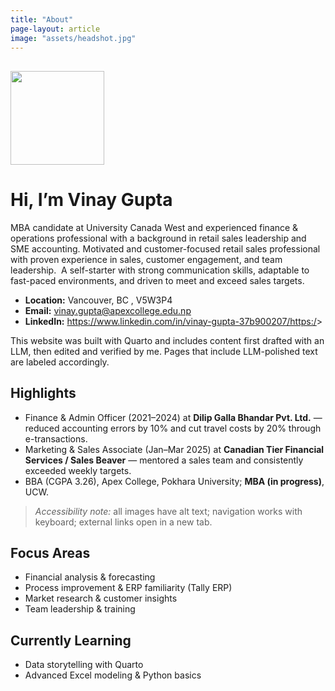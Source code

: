 ```yaml
---
title: "About"
page-layout: article
image: "assets/headshot.jpg"
---
```


![](assets/headshot.jpg){width="150"}
---

## 

# Hi, I’m Vinay Gupta

MBA candidate at University Canada West and experienced finance & operations professional with a background in retail sales leadership and SME accounting. Motivated and customer-focused retail sales professional with proven experience in sales, customer engagement, and team leadership.  A self-starter with strong communication skills, adaptable to fast-paced environments, and driven to meet and exceed sales targets.

-   **Location:** Vancouver, BC , V5W3P4\
-   **Email:** [vinay.gupta\@apexcollege.edu.np](mailto:vinay.gupta@apexcollege.edu.np){.email}\
-   **LinkedIn:** [https://www.linkedin.com/in/vinay-gupta-37b900207/https:/](https://www.linkedin.com/in/vinay-gupta-37b900207/)\>

::: callout-note
This website was built with Quarto and includes content first drafted with an LLM, then edited and verified by me. Pages that include LLM-polished text are labeled accordingly.
:::

## Highlights

-   Finance & Admin Officer (2021–2024) at **Dilip Galla Bhandar Pvt. Ltd.** — reduced accounting errors by 10% and cut travel costs by 20% through e-transactions.
-   Marketing & Sales Associate (Jan–Mar 2025) at **Canadian Tier Financial Services / Sales Beaver** — mentored a sales team and consistently exceeded weekly targets.
-   BBA (CGPA 3.26), Apex College, Pokhara University; **MBA (in progress)**, UCW.

> *Accessibility note:* all images have alt text; navigation works with keyboard; external links open in a new tab.

::: {{.panel-tabset}}
## Focus Areas

-   Financial analysis & forecasting\
-   Process improvement & ERP familiarity (Tally ERP)\
-   Market research & customer insights\
-   Team leadership & training

## Currently Learning

-   Data storytelling with Quarto\
-   Advanced Excel modeling & Python basics
:::